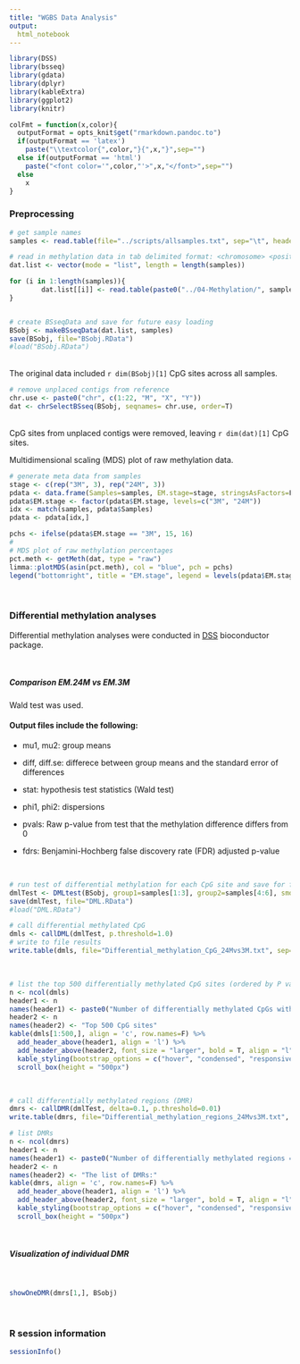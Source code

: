 ```yaml
---
title: "WGBS Data Analysis"
output:
  html_notebook
---
```



```r
library(DSS)
library(bsseq)
library(gdata)
library(dplyr)
library(kableExtra)
library(ggplot2)
library(knitr)
```

```r
colFmt = function(x,color){
  outputFormat = opts_knit$get("rmarkdown.pandoc.to")
  if(outputFormat == 'latex')
    paste("\\textcolor{",color,"}{",x,"}",sep="")
  else if(outputFormat == 'html')
    paste("<font color='",color,"'>",x,"</font>",sep="")
  else
    x
}
```


### Preprocessing

```r
# get sample names
samples <- read.table(file="../scripts/allsamples.txt", sep="\t", header=F, stringsAsFactors=F)$V1

# read in methylation data in tab delimited format: <chromosome> <position> <count total> <count methylated>
dat.list <- vector(mode = "list", length = length(samples))

for (i in 1:length(samples)){
        dat.list[[i]] <- read.table(paste0("../04-Methylation/", samples[i], ".CpG.counts.txt"), header=F, col.names=c("chr", "pos", "N", "X"))
}


# create BSseqData and save for future easy loading
BSobj <- makeBSseqData(dat.list, samples)
save(BSobj, file="BSobj.RData")
#load("BSobj.RData")
```

<br>
The original data included `r dim(BSobj)[1]` CpG sites across all samples.


```r
# remove unplaced contigs from reference
chr.use <- paste0("chr", c(1:22, "M", "X", "Y"))
dat <- chrSelectBSseq(BSobj, seqnames= chr.use, order=T)
```

<br>
CpG sites from unplaced contigs were removed, leaving `r dim(dat)[1]` CpG sites.
<br>

Multidimensional scaling (MDS) plot of raw methylation data.
<br>


```r
# generate meta data from samples
stage <- c(rep("3M", 3), rep("24M", 3))
pdata <- data.frame(Samples=samples, EM.stage=stage, stringsAsFactors=F)
pdata$EM.stage <- factor(pdata$EM.stage, levels=c("3M", "24M"))
idx <- match(samples, pdata$Samples)
pdata <- pdata[idx,]

pchs <- ifelse(pdata$EM.stage == "3M", 15, 16)
#
# MDS plot of raw methylation percentages
pct.meth <- getMeth(dat, type = "raw")
limma::plotMDS(asin(pct.meth), col = "blue", pch = pchs)
legend("bottomright", title = "EM.stage", legend = levels(pdata$EM.stage), pch = unique(pchs), text.font = 0.8)

```

<br>

### Differential methylation analyses
Differential methylation analyses were conducted in [DSS](https://www.bioconductor.org/packages/release/bioc/manuals/DSS/man/DSS.pdf) bioconductor package.

<br>

##### Comparison EM.24M vs EM.3M
Wald test was used.

#### Output files include the following:

* mu1, mu2: group means

* diff, diff.se: differece between group means and the standard error of differences

* stat: hypothesis test statistics (Wald test)

* phi1, phi2: dispersions

* pvals: Raw p-value from test that the methylation difference differs from 0

* fdrs: Benjamini-Hochberg false discovery rate (FDR) adjusted p-value


<br>

```r
# run test of differential methylation for each CpG site and save for future easy loading
dmlTest <- DMLtest(BSobj, group1=samples[1:3], group2=samples[4:6], smoothing=TRUE)
save(dmlTest, file="DML.RData")
#load("DML.RData")

# call differential methylated CpG
dmls <- callDML(dmlTest, p.threshold=1.0)
# write to file results
write.table(dmls, file="Differential_methylation_CpG_24Mvs3M.txt", sep="\t", col.names=T, row.names=F, quote=F)

```

<br>


```r
# list the top 500 differentially methylated CpG sites (ordered by P values)
n <- ncol(dmls)
header1 <- n
names(header1) <- paste0("Number of differentially methylated CpGs with FDR adjusted P < 0.05 = ", length(which(dmls$fdr < 0.05)))
header2 <- n
names(header2) <- "Top 500 CpG sites"
kable(dmls[1:500,], align = 'c', row.names=F) %>%
  add_header_above(header1, align = 'l') %>%
  add_header_above(header2, font_size = "larger", bold = T, align = "l") %>%
  kable_styling(bootstrap_options = c("hover", "condensed", "responsive"), full_width = T) %>%
  scroll_box(height = "500px")
```

<br>

```r
# call differentially methylated regions (DMR)
dmrs <- callDMR(dmlTest, delta=0.1, p.threshold=0.01)
write.table(dmrs, file="Differential_methylation_regions_24Mvs3M.txt", sep="\t", col.names=T, row.names=F, quote=F)
```

```r
# list DMRs
n <- ncol(dmrs)
header1 <- n
names(header1) <- paste0("Number of differentially methylated regions = ", nrow(dmrs))
header2 <- n
names(header2) <- "The list of DMRs:"
kable(dmrs, align = 'c', row.names=F) %>%
  add_header_above(header1, align = 'l') %>%
  add_header_above(header2, font_size = "larger", bold = T, align = "l") %>%
  kable_styling(bootstrap_options = c("hover", "condensed", "responsive"), full_width = T) %>%
  scroll_box(height = "500px")
```

<br>

##### Visualization of individual DMR

<br>

```r
showOneDMR(dmrs[1,], BSobj)
```


<br>

### R session information
```r
sessionInfo()
```

